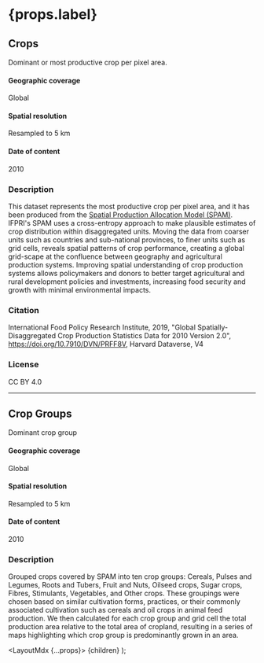 
# {props.label}

## Crops
Dominant or most productive crop per pixel area.

#### Geographic coverage
Global

#### Spatial resolution
Resampled to 5 km

#### Date of content
2010

### Description
This dataset represents the most productive crop per pixel area, and it has been produced from the
[Spatial Production Allocation Model (SPAM)](https://dataverse.harvard.edu/dataset.xhtml?persistentId=doi:10.7910/DVN/PRFF8V).
IFPRI's SPAM uses a cross-entropy approach to make plausible estimates of crop distribution within disaggregated units.
Moving the data from coarser units such as countries and sub-national provinces,
to finer units such as grid cells, reveals spatial patterns of crop performance,
creating a global grid-scape at the confluence between geography and agricultural production systems.
Improving spatial understanding of crop production systems allows policymakers and donors
to better target agricultural and rural development policies and investments,
increasing food security and growth with minimal environmental impacts.


### Citation
International Food Policy Research Institute, 2019, "Global Spatially-Disaggregated Crop Production Statistics Data for 2010 Version 2.0", https://doi.org/10.7910/DVN/PRFF8V, Harvard Dataverse, V4

### License
CC BY 4.0

--------------------------------------------

## Crop Groups
Dominant crop group

#### Geographic coverage
Global

#### Spatial resolution
Resampled to 5 km

#### Date of content
2010

### Description
Grouped crops covered by SPAM into ten crop groups: Cereals, Pulses and Legumes,
Roots and Tubers, Fruit and Nuts, Oilseed crops, Sugar crops, Fibres, Stimulants, Vegetables, and Other crops.
These groupings were chosen based on similar cultivation forms, practices, or their commonly
associated cultivation such as cereals and oil crops in animal feed production. We then
calculated for each crop group and grid cell the total production area relative to the total area
of cropland, resulting in a series of maps highlighting which crop group is predominantly grown
in an area.

  <LayoutMdx {...props}>
    {children}
  </LayoutMdx>
);
